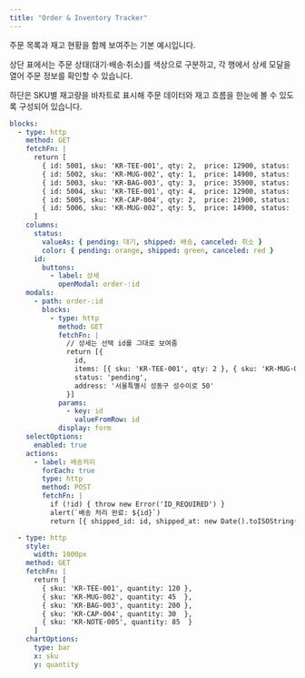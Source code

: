 ```yaml
---
title: "Order & Inventory Tracker"
---
```


주문 목록과 재고 현황을 함께 보여주는 기본 예시입니다.

상단 표에서는 주문 상태(대기·배송·취소)를 색상으로 구분하고, 각 행에서 상세 모달을 열어 주문 정보를 확인할 수 있습니다.

하단은 SKU별 재고량을 바차트로 표시해 주문 데이터와 재고 흐름을 한눈에 볼 수 있도록 구성되어 있습니다.

```yaml
blocks:
  - type: http
    method: GET
    fetchFn: |    
      return [
        { id: 5001, sku: 'KR-TEE-001', qty: 2,  price: 12900, status: 'pending',  created_at: '2025-10-19' },
        { id: 5002, sku: 'KR-MUG-002', qty: 1,  price: 14900, status: 'shipped',  created_at: '2025-10-20' },
        { id: 5003, sku: 'KR-BAG-003', qty: 3,  price: 35900, status: 'canceled', created_at: '2025-10-21' },
        { id: 5004, sku: 'KR-TEE-001', qty: 4,  price: 12900, status: 'pending',  created_at: '2025-10-21' },
        { id: 5005, sku: 'KR-CAP-004', qty: 2,  price: 21900, status: 'pending',  created_at: '2025-10-22' },
        { id: 5006, sku: 'KR-MUG-002', qty: 5,  price: 14900, status: 'pending',  created_at: '2025-10-22' }
      ]
    columns:
      status:
        valueAs: { pending: 대기, shipped: 배송, canceled: 취소 }
        color: { pending: orange, shipped: green, canceled: red }
      id:
        buttons:
          - label: 상세
            openModal: order-:id
    modals:
      - path: order-:id
        blocks:
          - type: http
            method: GET
            fetchFn: |
              // 상세는 선택 id를 그대로 보여줌
              return [{
                id,
                items: [{ sku: 'KR-TEE-001', qty: 2 }, { sku: 'KR-MUG-002', qty: 1 }],
                status: 'pending',
                address: '서울특별시 성동구 성수이로 50'
              }]
            params:
              - key: id
                valueFromRow: id
            display: form
    selectOptions:
      enabled: true
    actions:
      - label: 배송처리
        forEach: true
        type: http
        method: POST
        fetchFn: |
          if (!id) { throw new Error('ID_REQUIRED') }
          alert(`배송 처리 완료: ${id}`)
          return [{ shipped_id: id, shipped_at: new Date().toISOString() }]

  - type: http
    style:
      width: 1000px
    method: GET
    fetchFn: |
      return [
        { sku: 'KR-TEE-001', quantity: 120 },
        { sku: 'KR-MUG-002', quantity: 45  },
        { sku: 'KR-BAG-003', quantity: 200 },
        { sku: 'KR-CAP-004', quantity: 30  },
        { sku: 'KR-NOTE-005', quantity: 85  }
      ]
    chartOptions:
      type: bar
      x: sku
      y: quantity
```